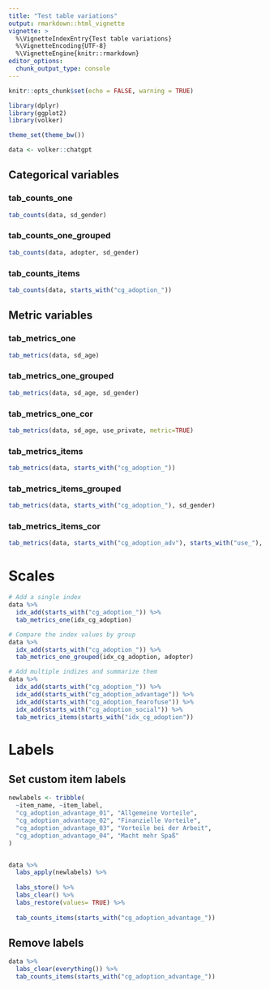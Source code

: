 ```yaml
---
title: "Test table variations"
output: rmarkdown::html_vignette
vignette: >
  %\VignetteIndexEntry{Test table variations}
  %\VignetteEncoding{UTF-8}
  %\VignetteEngine{knitr::rmarkdown}
editor_options: 
  chunk_output_type: console
---
```


```r
knitr::opts_chunk$set(echo = FALSE, warning = TRUE)

library(dplyr)
library(ggplot2)
library(volker)

theme_set(theme_bw())

data <- volker::chatgpt

```

## Categorical variables

### tab_counts_one
```r
tab_counts(data, sd_gender)
```

### tab_counts_one_grouped
```r
tab_counts(data, adopter, sd_gender)
```

### tab_counts_items
```r
tab_counts(data, starts_with("cg_adoption_"))
```


## Metric variables

### tab_metrics_one
```r
tab_metrics(data, sd_age)
```

### tab_metrics_one_grouped
```r
tab_metrics(data, sd_age, sd_gender)
```

### tab_metrics_one_cor
```r
tab_metrics(data, sd_age, use_private, metric=TRUE)
```

### tab_metrics_items
```r
tab_metrics(data, starts_with("cg_adoption_"))
```

### tab_metrics_items_grouped
```r
tab_metrics(data, starts_with("cg_adoption_"), sd_gender)
```


### tab_metrics_items_cor
```r
tab_metrics(data, starts_with("cg_adoption_adv"), starts_with("use_"), metric=TRUE)
```

# Scales

```r
# Add a single index
data %>%
  idx_add(starts_with("cg_adoption_")) %>%
  tab_metrics_one(idx_cg_adoption)

# Compare the index values by group
data %>%
  idx_add(starts_with("cg_adoption_")) %>%
  tab_metrics_one_grouped(idx_cg_adoption, adopter)
```


```r
# Add multiple indizes and summarize them
data %>%
  idx_add(starts_with("cg_adoption_")) %>%
  idx_add(starts_with("cg_adoption_advantage")) %>%
  idx_add(starts_with("cg_adoption_fearofuse")) %>%
  idx_add(starts_with("cg_adoption_social")) %>%
  tab_metrics_items(starts_with("idx_cg_adoption"))
```

# Labels
## Set custom item labels

```r
newlabels <- tribble(
  ~item_name, ~item_label,
  "cg_adoption_advantage_01", "Allgemeine Vorteile",
  "cg_adoption_advantage_02", "Finanzielle Vorteile",
  "cg_adoption_advantage_03", "Vorteile bei der Arbeit",
  "cg_adoption_advantage_04", "Macht mehr Spaß"
)


data %>%
  labs_apply(newlabels) %>%
  
  labs_store() %>% 
  labs_clear() %>% 
  labs_restore(values= TRUE) %>% 
  
  tab_counts_items(starts_with("cg_adoption_advantage_"))

```

## Remove labels

```r
data %>%
  labs_clear(everything()) %>%
  tab_counts_items(starts_with("cg_adoption_advantage_"))
```

